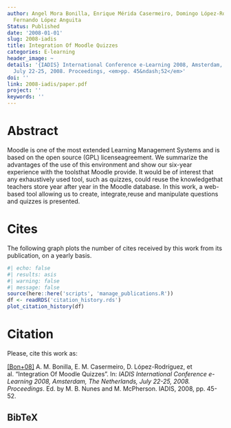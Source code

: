 ```yaml
---
author: Angel Mora Bonilla, Enrique Mérida Casermeiro, Domingo López-Rodríguez, Luis
  Fernando López Anguita
Status: Published
date: '2008-01-01'
slug: 2008-iadis
title: Integration Of Moodle Quizzes
categories: E-learning
header_image: ~
details: '{IADIS} International Conference e-Learning 2008, Amsterdam, The Netherlands,
  July 22-25, 2008. Proceedings, <em>pp. 45&ndash;52</em>'
doi: ''
link: 2008-iadis/paper.pdf
project: ''
keywords: ''
---
```




# Abstract


Moodle is one of the most extended Learning Management Systems and is based on the open source (GPL) licenseagreement. We summarize the advantages of the use of this environment and show our six-year experience with the toolsthat Moodle provide. It would be of interest that any exhaustively used tool, such as quizzes, could reuse the knowledgethat teachers store year after year in the Moodle database. In this work, a web-based tool allowing us to create, integrate,reuse and manipulate questions and quizzes is presented.





# Cites

The following graph plots the number of cites received by this work from its publication, on a yearly basis.

```r
#| echo: false
#| results: asis
#| warning: false
#| message: false
source(here::here('scripts', 'manage_publications.R'))
df <- readRDS('citation_history.rds')
plot_citation_history(df)
```


# Citation
Please, cite this work as:


<a name=bib-Bonilla2008a></a>[[Bon+08]](#cite-Bonilla2008a) A. M. Bonilla, E. M. Casermeiro, D. López-Rodríguez, et al. “Integration Of Moodle Quizzes”. In: _IADIS International Conference e-Learning 2008, Amsterdam, The Netherlands, July 22-25, 2008. Proceedings_. Ed. by M. B. Nunes and M. McPherson. IADIS, 2008, pp. 45-52.

::: {.callout-note appearance="minimal" collapse=true}

## BibTeX




:::


